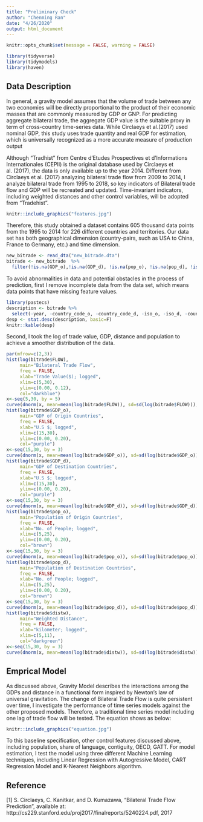 ```yaml
---
title: "Preliminary Check"
author: "Chenming Ran"
date: "4/26/2020"
output: html_document
---
```


```r
knitr::opts_chunk$set(message = FALSE, warning = FALSE)
```

```r
library(tidyverse)
library(tidymodels)
library(haven)
```


## Data Description

In general, a gravity model assumes that the volume of trade between any two economies will be directly proportional to the product of their economic masses that are commonly measured by GDP or GNP. For predicting aggregate bilateral trade, the aggregate GDP value is the suitable proxy in term of cross-country time-series data. While Circlaeys et al.(2017) used  nominal GDP, this study uses trade quantity and real GDP for estimation, which is universally recognized as a more accurate measure of production output 

Although “Tradhist” from Centre d'Etudes Prospectives et d'Informations Internationales (CEPII) is the original database used by Circlaeys et al. (2017), the data is only available up to the year 2014. Different from Circlaeys et al. (2017) analyzing bilateral trade flow from 2009 to 2014, I analyze bilateral trade from 1995 to 2018, so key indicators of Bilateral trade flow and GDP will be recreated and updated. Time-invariant indicators, including weighted distances and other control variables, will be adopted from "Tradehist".
```r
knitr::include_graphics("features.jpg")
```


Therefore, this study obtained a dataset contains 605 thousand data points from the 1995 to 2014 for 226 different countries and territories. Our data set has both geographical dimension (country-pairs, such as USA to China, France to Germany, etc.) and time dimension. 
```r
new_bitrade <- read_dta("new_bitrade.dta")
bitrade <- new_bitrade  %>%
  filter(!is.na(GDP_o),!is.na(GDP_d), !is.na(pop_o), !is.na(pop_d), !is.na(distw)) 
```

To avoid abnormalities in data and potential obstacles in the process of prediction, first I remove incomplete data from the data set, which means data points that have missing feature values. 
```r
library(pastecs)
description <- bitrade %>%
  select(-year, -country_code_o, -country_code_d, -iso_o, -iso_d, -country_o, -country_d, -comlang, -contig, -OECD_o, -GATT_o, -OECD_d, -GATT_d) 
desp <- stat.desc(description, basic=F)
knitr::kable(desp) 
```

Second, I took the log of trade value, GDP, distance and population to achieve a smoother distribution of the data. 
```r
par(mfrow=c(2,3))
hist(log(bitrade$FLOW),
     main="Bilateral Trade Flow",
     freq = FALSE,
     xlab="Trade Value($); logged",
     xlim=c(5,30),
     ylim=c(0.00, 0.12),
     col="darkblue")
x<-seq(5,30, by = 5)
curve(dnorm(x, mean=mean(log(bitrade$FLOW)), sd=sd(log(bitrade$FLOW))), add=TRUE)
hist(log(bitrade$GDP_o),
     main="GDP of Origin Countries",
     freq = FALSE,
     xlab="U.S $; logged",
     xlim=c(15,30),
     ylim=c(0.00, 0.20),
     col="purple")
x<-seq(15,30, by = 3)
curve(dnorm(x, mean=mean(log(bitrade$GDP_o)), sd=sd(log(bitrade$GDP_o))), add=TRUE)
hist(log(bitrade$GDP_d),
     main="GDP of Destination Countries",
     freq = FALSE,
     xlab="U.S $; logged",
     xlim=c(15,30),
     ylim=c(0.00, 0.20),
     col="purple")
x<-seq(15,30, by = 3)
curve(dnorm(x, mean=mean(log(bitrade$GDP_d)), sd=sd(log(bitrade$GDP_d))), add=TRUE)
hist(log(bitrade$pop_o),
     main="Population of Origin Countries",
     freq = FALSE,
     xlab="No. of People; logged",
     xlim=c(5,25),
     ylim=c(0.00, 0.20),
     col="brown")
x<-seq(15,30, by = 3)
curve(dnorm(x, mean=mean(log(bitrade$pop_o)), sd=sd(log(bitrade$pop_o))), add=TRUE)
hist(log(bitrade$pop_d),
     main="Population of Destination Countries",
     freq = FALSE,
     xlab="No. of People; logged",
     xlim=c(5,25),
     ylim=c(0.00, 0.20),
     col="brown")
x<-seq(15,30, by = 3)
curve(dnorm(x, mean=mean(log(bitrade$pop_d)), sd=sd(log(bitrade$pop_d))), add=TRUE)
hist(log(bitrade$distw),
     main="Weighted Distance",
     freq = FALSE,
     xlab="kilometer; logged",
     xlim=c(5,11),
     col="darkgreen")
x<-seq(15,30, by = 3)
curve(dnorm(x, mean=mean(log(bitrade$distw)), sd=sd(log(bitrade$distw))), add=TRUE)

```

## Emprical Model

As discussed above, Gravity Model describes the interactions among the GDPs and distance in a functional form inspired by Newton’s law of universal gravitation. The change of Bilateral Trade Flow is quite persistent over time, I investigate the performance of time series models against the other proposed models. Therefore, a traditional time series model including one lag of trade flow will be tested. The equation shows as below:

```r
knitr::include_graphics("equation.jpg")
```

To this baseline specification, other control features discussed above, including population, share of language, contiguity, OECD, GATT. For model estimation, I test the model using three different Machine Learning techniques, including Linear Regression with Autogressive Model, CART Regression Model and K-Nearest Neighbors algorithm.

## Reference

[1] S. Circlaeys, C. Kanitkar, and D. Kumazawa, “Bilateral Trade Flow Prediction”, available at: http://cs229.stanford.edu/proj2017/finalreports/5240224.pdf, 2017 
